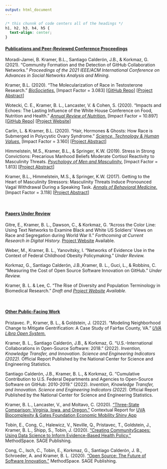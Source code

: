 ```yaml
---
output: html_document
---
```


```css
/* this chunnk of code centers all of the headings */
h1, h2, h3, h4, h5 {
  text-align: center;
}
```

#### <ins>**Publications and Peer-Reviewed Conference Proceedings**</ins> 

Moradi-Jamei, B. Kramer, B.L., Santiago Calderón, J.B., & Korkmaz, G. (2021). “Community Formation and the Detection of GitHub Collaboration Networks.” *Proceedings of the 2021 IEEE/ACM International Conference on Advances in Social Networks Analysis and Mining.*

Kramer, B.L. (2020). "The Molecularization of Race in Testosterone Research." [*BioSocieties.*](https://link.springer.com/article/10.1057/s41292-020-00200-w) [Impact Factor = 3.083] [[GitHub Repo](https://github.com/brandonleekramer/race-in-testosterone-research)] [[Project Abstract](/projects/race-in-testosterone-research/)]

Wotecki, C. E., Kramer, B. L., Lancaster, V. & Cohen, S. (2020). “Impacts and Echoes: The Lasting Influence of the White House Conference on Food, Nutrition and Health.” [*Annual Review of Nutrition.*](https://www.annualreviews.org/doi/abs/10.1146/annurev-nutr-121619-045319) [Impact Factor = 10.897] [[GitHub Repo](https://github.com/uva-bi-sdad/impacts-and-echoes)] [[Project Website](https://impacts-and-echoes.netlify.app/description/)] 

Carlin, L. & Kramer, B.L. (2020). “Hair, Hormones & Ghosts: How Race is Submerged in Polycystic Ovary Syndrome.” [*Science, Technology & Human Values.*](https://journals.sagepub.com/doi/abs/10.1177/0162243920908647) [Impact Factor = 3.160] [[Project Abstract](/projects/pcos/)]

Himmelstein, M.S., Kramer, B.L., & Springer, K.W. (2019). Stress in Strong Convictions: Precarious Manhood Beliefs Moderate Cortisol Reactivity to Masculinity Threats. [*Psychology of Men and Masculinity.*](https://psycnet.apa.org/record/2018-48728-001) [Impact Factor = 1.813] [[Project Abstract](/projects/masculinity-and-stress/)]

Kramer, B.L., Himmelstein, M.S., & Springer, K.W. (2017). Getting to the Heart of Masculinity Stressors: Masculinity Threats Induce Pronounced Vagal Withdrawal During a Speaking Task. [*Annals of Behavioral Medicine.*](https://academic.oup.com/abm/article-abstract/51/6/846/4648585) [Impact Factor = 3.118] [[Project Abstract](/projects/masculinity-and-stress/)]

<br>

#### <ins>**Papers Under Review**</ins> 

Gitre, E., Kramer, B. L., Dawson, C., & Korkmaz, G. “Across the Color Line: Using Text Networks to Examine Black and White US Soldiers’ Views on Race and Segregation during World War II.” *Forthcoming at Current Research in Digital History.* [Project Website](https://dspg-young-scholars-program.github.io/dspg20amsoldier) Available.

Weber, M., Kramer, B. L., Yanovitsky, I. “Networks of Evidence Use in the Context of Federal Childhood Obesity Policymaking.” *Under Review.*

Korkmaz, G., Santiago Calderón, J.B.,Kramer, B. L., Guci, L., & Robbins, C. “Measuring the Cost of Open Source Software Innovation on GitHub.” *Under Review.*

Kramer, B. L. & Lee, C. “The Rise of Diversity and Population Terminology in Biomedical Research.” *Draft and [Project Website](https://riseofdiversity.netlify.app/) Available.*

<br>

#### <ins>**Other Public-Facing Work**</ins>

Pristavec. P., Kramer, B. L., & Goldstein, J. (2022). “Modeling Neighborhood Change to Mitigate Gentrification: A Case Study of Fairfax County, VA.” *[UVA Libra Open System.](https://libraopen.lib.virginia.edu/public_view/t435gd018)*  

Kramer, B. L., Santiago Calderón, J.B., & Korkmaz, G. “U.S.-International Collaborations in Open-Source Software: 2018.” (2022). *Invention, Knowledge Transfer, and Innovation. Science and Engineering Indicators (2022).* Official Report Published by the National Center for Science and Engineering Statistics.

Santiago Calderón, J.B., Kramer, B. L., & Korkmaz, G. “Cumulative Contribution to U.S. Federal Departments and Agencies to Open-Source Software on GitHub: 2010-2019.” (2022). *Invention, Knowledge Transfer, and Innovation. Science and Engineering Indicators (2022).* Official Report Published by the National Center for Science and Engineering Statistics.

Kramer, B. L., Lancaster, V., and Moltavo, C. (2020). ["Three-State Comparison: Virginia, Iowa, and Oregon."](https://uva-bi-sdad.github.io/three-state-comparison/) Contextual Report for [UVA Biocomplexity & Gates Foundation Economic Mobility Shiny App]((https://dspgtools.shinyapps.io/EM-Data-Infrastructure/))

Tobin, E., Cong, C., Halewicz, V., Neville, Q., Pristavec, T., Goldstein, J., Kramer, B. L., Shipp, S., Tobin, J. (2020). [“Creating CommunityScapes: Using Data Science to Inform Evidence-Based Health Policy.”](https://www.methodspace.com/creating-communityscapes-using-data-science-to-inform-evidence-based-health-policy/) MethodSpace. SAGE Publishing. 

Cong, C., Isch, C., Tobin, E., Korkmaz, G., Santiago Calderón, J. B., Schroeder, A. and Kramer, B. L. (2020). [“Open Source: The Future of Software Innovation.”](https://www.methodspace.com/open-source-the-future-of-software-innovation/) MethodSpace. SAGE Publishing. 
